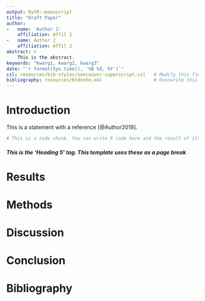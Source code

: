 ```yaml
---
output: RytR::manuscript
title: "Draft Paper"
author:
-   name: 'Author 1'
    affiliation: Affil 1
-   name: Author 2
    affiliation: Affil 2
abstract: >
    This is the abstract.
keywords: "kwarg1, kwarg2, kwarg3"
date: "`r format(Sys.time(), '%B %d, %Y')`"
csl: resources/bib-styles/vancouver-superscript.csl   # Modify this field to alter your bibliography style
bibliography: resources/Endnote.xml                   # Overwrite this dummy bibliography to include your own
---
```


# Introduction
This is a statement with a reference [@Author2019].
<!-- This is an HTML comment tag, anything in one of these won't be rendered into your final document-->

```r
# This is a code chunk. You can write R code here and the result of its execution will be displayed in the rendered document 
```

##### This is the 'Heading 5' tag. This template uses these as a page break
# Results

# Methods

# Discussion

# Conclusion

#####
# Bibliography
